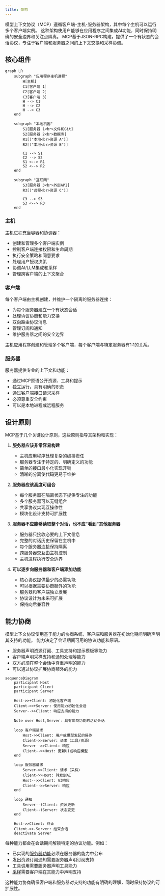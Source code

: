 ```yaml
---
title: 架构
---
```


模型上下文协议（MCP）遵循客户端-主机-服务器架构，其中每个主机可以运行多个客户端实例。
这种架构使用户能够在应用程序之间集成AI功能，同时保持明确的安全边界和关注点隔离。
MCP基于JSON-RPC构建，提供了一个有状态的会话协议，专注于客户端和服务器之间的上下文交换和采样协调。

## 核心组件

```mermaid
graph LR
    subgraph "应用程序主机进程"
        H[主机]
        C1[客户端 1]
        C2[客户端 2]
        C3[客户端 3]
        H --> C1
        H --> C2
        H --> C3
    end

    subgraph "本地机器"
        S1[服务器 1<br>文件和Git]
        S2[服务器 2<br>数据库]
        R1[("本地<br>资源 A")]
        R2[("本地<br>资源 B")]

        C1 --> S1
        C2 --> S2
        S1 <--> R1
        S2 <--> R2
    end

    subgraph "互联网"
        S3[服务器 3<br>外部API]
        R3[("远程<br>资源 C")]

        C3 --> S3
        S3 <--> R3
    end
```

### 主机

主机进程充当容器和协调器：

- 创建和管理多个客户端实例
- 控制客户端连接权限和生命周期
- 执行安全策略和同意要求
- 处理用户授权决策
- 协调AI/LLM集成和采样
- 管理跨客户端的上下文聚合

### 客户端

每个客户端由主机创建，并维护一个隔离的服务器连接：

- 为每个服务器建立一个有状态会话
- 处理协议协商和能力交换
- 双向路由协议消息
- 管理订阅和通知
- 维护服务器之间的安全边界

主机应用程序创建和管理多个客户端，每个客户端与特定服务器有1:1的关系。

### 服务器

服务器提供专业的上下文和功能：

- 通过MCP原语公开资源、工具和提示
- 独立运行，具有明确的职责
- 通过客户端接口请求采样
- 必须尊重安全约束
- 可以是本地进程或远程服务

## 设计原则

MCP基于几个关键设计原则，这些原则指导其架构和实现：

1. **服务器应该非常容易构建**

   - 主机应用程序处理复杂的编排责任
   - 服务器专注于特定的、明确定义的功能
   - 简单的接口最小化实现开销
   - 清晰的分离使代码更易于维护

2. **服务器应该高度可组合**

   - 每个服务器在隔离状态下提供专注的功能
   - 多个服务器可以无缝组合
   - 共享协议实现互操作性
   - 模块化设计支持可扩展性

3. **服务器不应能够读取整个对话，也不应"看到"其他服务器**

   - 服务器只接收必要的上下文信息
   - 完整的对话历史保留在主机中
   - 每个服务器连接保持隔离
   - 跨服务器交互由主机控制
   - 主机进程执行安全边界

4. **可以逐步向服务器和客户端添加功能**
   - 核心协议提供最少的必需功能
   - 可以根据需要协商额外的功能
   - 服务器和客户端独立发展
   - 协议设计为未来可扩展
   - 保持向后兼容性

## 能力协商

模型上下文协议使用基于能力的协商系统，客户端和服务器在初始化期间明确声明其支持的功能。
能力决定了会话期间可用的协议功能和原语。

- 服务器声明资源订阅、工具支持和提示模板等能力
- 客户端声明采样支持和通知处理等能力
- 双方必须在整个会话中尊重声明的能力
- 可以通过协议扩展协商额外的能力

```mermaid
sequenceDiagram
    participant Host
    participant Client
    participant Server

    Host->>+Client: 初始化客户端
    Client->>+Server: 使用能力初始化会话
    Server-->>Client: 响应支持的能力

    Note over Host,Server: 具有协商功能的活动会话

    loop 客户端请求
        Host->>Client: 用户或模型发起的操作
        Client->>Server: 请求（工具/资源）
        Server-->>Client: 响应
        Client-->>Host: 更新UI或响应模型
    end

    loop 服务器请求
        Server->>Client: 请求（采样）
        Client->>Host: 转发到AI
        Host-->>Client: AI响应
        Client-->>Server: 响应
    end

    loop 通知
        Server--)Client: 资源更新
        Client--)Server: 状态变更
    end

    Host->>Client: 终止
    Client->>-Server: 结束会话
    deactivate Server
```

每种能力都会在会话期间解锁特定的协议功能。例如：

- 已实现的[服务器功能](/specification/2025-03-26/server)必须在服务器的能力中公布
- 发出资源订阅通知需要服务器声明订阅支持
- 工具调用需要服务器声明工具能力
- [采样](/specification/2025-03-26/client)需要客户端在其能力中声明支持

这种能力协商确保客户端和服务器对支持的功能有明确的理解，同时保持协议的可扩展性。
